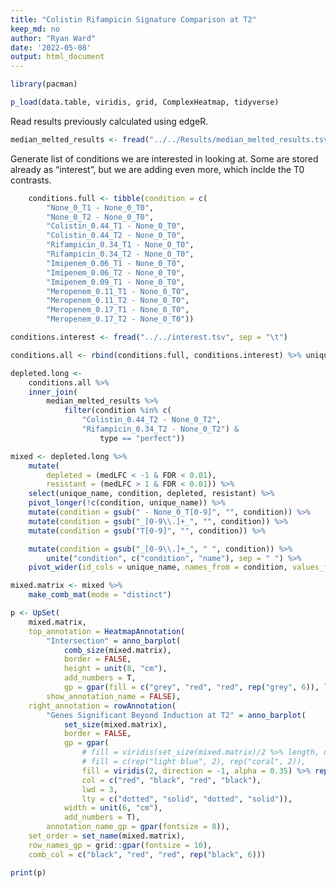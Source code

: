 ```yaml
---
title: "Colistin Rifampicin Signature Comparison at T2"
keep_md: no
author: "Ryan Ward"
date: '2022-05-08'
output: html_document
---
```


```r
library(pacman)

p_load(data.table, viridis, grid, ComplexHeatmap, tidyverse)
```

Read results previously calculated using edgeR.

```r
median_melted_results <- fread("../../Results/median_melted_results.tsv.gz")
```
Generate list of conditions we are interested in looking at. Some are stored already as "interest", but we are adding even more, which inclde the T0 contrasts.

```r
	conditions.full <- tibble(condition = c(
		"None_0_T1 - None_0_T0",
		"None_0_T2 - None_0_T0",
		"Colistin_0.44_T1 - None_0_T0",
		"Colistin_0.44_T2 - None_0_T0",
		"Rifampicin_0.34_T1 - None_0_T0",
		"Rifampicin_0.34_T2 - None_0_T0",
		"Imipenem_0.06_T1 - None_0_T0",
		"Imipenem_0.06_T2 - None_0_T0",
		"Imipenem_0.09_T1 - None_0_T0",
		"Meropenem_0.11_T1 - None_0_T0",
		"Meropenem_0.11_T2 - None_0_T0",
		"Meropenem_0.17_T1 - None_0_T0",
		"Meropenem_0.17_T2 - None_0_T0"))

conditions.interest <- fread("../../interest.tsv", sep = "\t")

conditions.all <- rbind(conditions.full, conditions.interest) %>% unique

depleted.long <- 
	conditions.all %>% 
	inner_join(
		median_melted_results %>%
			filter(condition %in% c(
				"Colistin_0.44_T2 - None_0_T2",
				"Rifampicin_0.34_T2 - None_0_T2") &
					type == "perfect")) 

mixed <- depleted.long %>%
	mutate(
		depleted = (medLFC < -1 & FDR < 0.01), 
		resistant = (medLFC > 1 & FDR < 0.01)) %>% 
	select(unique_name, condition, depleted, resistant) %>% 
	pivot_longer(!c(condition, unique_name)) %>% 
	mutate(condition = gsub(" - None_0_T[0-9]", "", condition)) %>% 
	mutate(condition = gsub("_[0-9\\.]+_", "", condition)) %>% 
	mutate(condition = gsub("T[0-9]", "", condition)) %>% 

	mutate(condition = gsub("_[0-9\\.]+_", " ", condition)) %>% 
		unite("condition", c("condition", "name"), sep = " ") %>% 
	pivot_wider(id_cols = unique_name, names_from = condition, values_from = value)

mixed.matrix <- mixed %>%
	make_comb_mat(mode = "distinct")

p <- UpSet(
	mixed.matrix, 
	top_annotation = HeatmapAnnotation(
		"Intersection" = anno_barplot(
			comb_size(mixed.matrix),
			border = FALSE, 
			height = unit(8, "cm"),
			add_numbers = T,
			gp = gpar(fill = c("grey", "red", "red", rep("grey", 6)), lty = "blank")), 
		show_annotation_name = FALSE),
	right_annotation = rowAnnotation(
		"Genes Significant Beyond Induction at T2" = anno_barplot(
			set_size(mixed.matrix),
			border = FALSE,
			gp = gpar(
				# fill = viridis(set_size(mixed.matrix)/2 %>% length, direction = -1, alpha = 0.5),
				# fill = c(rep("light blue", 2), rep("coral", 2)),
				fill = viridis(2, direction = -1, alpha = 0.35) %>% rep(each = 2), 
				col = c("red", "black", "red", "black"),
				lwd = 3,
				lty = c("dotted", "solid", "dotted", "solid")),
			width = unit(6, "cm"),
			add_numbers = T),
		annotation_name_gp = gpar(fontsize = 8)),
	set_order = set_name(mixed.matrix),
	row_names_gp = grid::gpar(fontsize = 10),
	comb_col = c("black", "red", "red", rep("black", 6)))

print(p)

```